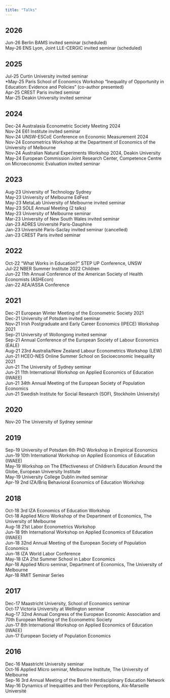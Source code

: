 ```yaml
---
title: "Talks"
---
```


## 2026

Jun-26  Berlin BAMS invited seminar (scheduled) \
May-26  ENS Lyon, Joint LLE-CERGIC invited seminar (scheduled) \

## 2025

Jul-25  Curtin University invited seminar \
*May-25  Paris School of Economics Workshop "Inequality of Opportunity in Education: Evidence and Policies" (co-author presented) \
Apr-25  CREST Paris invited seminar \
Mar-25  Deakin University invited seminar \

## 2024

Dec-24  Australasia Econometric Society Meeting 2024 \
Nov-24  E61 Institute invited seminar \
Nov-24  UNSW-ESCoE Conference on Economic Measurement 2024 \
Nov-24  Econometrics Workshop at the Department of Economics of the University of Melbourne \
Nov-24  Australian Natural Experiments Workshop 2024, Deakin University \
May-24  European Commission Joint Research Center, Competence Centre on Microeconomic Evaluation invited seminar \

## 2023

Aug-23  University of Technology Sydney \
May-23  University of Melbourne EdFest \
May-23  MetaLab University of Melbourne invited seminar \
May-23  SOLE Annual Meeting (2 talks) \
May-23  University of Melbourne seminar \
Mar-23  University of New South Wales invited seminar \
Jan-23  ADRES Université Paris-Dauphine \
Jan-23  Université Paris-Saclay invited seminar (cancelled) \
Jan-23  CREST Paris invited seminar \

## 2022

Oct-22  "What Works in Education?" STEP UP Conference, UNSW \
Jul-22  NBER Summer Institute 2022 Children \
Jun-22  11th Annual Conference of the American Society of Health Economists (ASHEcon) \
Jan-22	AEA/ASSA Conference	\

## 2021

Dec-21  European Winter Meeting of the Econometric Society 2021 \
Dec-21  University of Potsdam invited seminar \
Nov-21  Irish Postgraduate and Early Career Economics (IPECE) Workshop 2021 \
Sep-21  University of Wollongong invited seminar \
Sep-21	Annual Conference of the European Society of Labour Economics (EALE) \
Aug-21	23rd Australia/New Zealand Labour Econometrics Workshop (LEW) \
Jun-21	HCEO-NES Online Summer School on Socioeconomic Inequality 2021	\
Jun-21	The University of Sydney seminar \
Jun-21	11th International Workshop on Applied Economics of Education (IWAEE)	\
Jun-21	34th Annual Meeting of the European Society of Population Economics	\
Jun-21	Swedish Institute for Social Research (SOFI, Stockholm University)	\

## 2020

Nov-20	The University of Sydney seminar \

## 2019

Sep-19	University of Potsdam 6th PhD Workshop in Empirical Economics	\
Jun-19	10th International Workshop on Applied Economics of Education (IWAEE)	\
May-19	Workshop on The Effectiveness of Children's Education Around the Globe, European University Institute	\
May-19	University College Dublin	invited seminar \
Apr-19	2nd IZA/Briq Behavioral Economics of Education Workshop	\

## 2018

Oct-18	3rd IZA Economics of Education Workshop	\
Oct-18	Applied Micro Workshop of the Department of Economics, The University of Melbourne	\
Aug-18	21st Labor Econometrics Workshop	\
Jun-18	9th International Workshop on Applied Economics of Education (IWAEE)	\
Jun-18	32nd Annual Meeting of the European Society of Population Economics	\
Jun-18	IZA World Labor Conference	\
May-18	IZA 21st Summer School in Labor Economics	\
Apr-18	Applied Micro seminar, Department of Economics, The University of Melbourne	\
Apr-18	RMIT Seminar Series	\

## 2017

Dec-17	Maastricht University, School of Economics seminar	\
Oct-17	Victoria University at Wellington	seminar \
Aug-17	32nd Annual Congress of the European Economic Association and 70th European Meeting of the Econometric Society	\
Jun-17	8th International Workshop on Applied Economics of Education (IWAEE)	\
Jun-17	European Society of Population Economics	\

## 2016

Dec-16	Maastricht University	seminar \
Oct-16	Applied Micro seminar, Melbourne Institute, The University of Melbourne	\
Sep-16	3rd Annual Meeting of the Berlin Interdisciplinary Education Network	\
May-16	Dynamics of Inequalities and their Perceptions, Aix-Marseille Université	\


<!--
Add separation here between body and footer
-->